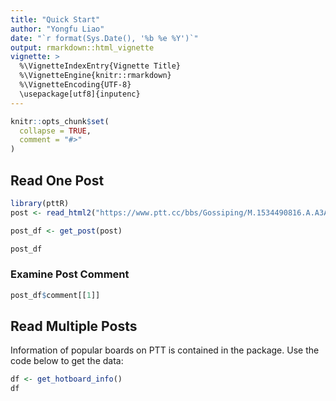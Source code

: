 ```yaml
---
title: "Quick Start"
author: "Yongfu Liao"
date: "`r format(Sys.Date(), '%b %e %Y')`"
output: rmarkdown::html_vignette
vignette: >
  %\VignetteIndexEntry{Vignette Title}
  %\VignetteEngine{knitr::rmarkdown}
  %\VignetteEncoding{UTF-8}
  \usepackage[utf8]{inputenc}
---
```


```r
knitr::opts_chunk$set(
  collapse = TRUE,
  comment = "#>"
)
```

## Read One Post

```r
library(pttR)
post <- read_html2("https://www.ptt.cc/bbs/Gossiping/M.1534490816.A.A3A.html")

post_df <- get_post(post)

post_df
```

### Examine Post Comment

```r
post_df$comment[[1]]
```


## Read Multiple Posts

Information of popular boards on PTT is contained in the package. Use the code below to get the data:
```r
df <- get_hotboard_info()
df
```



